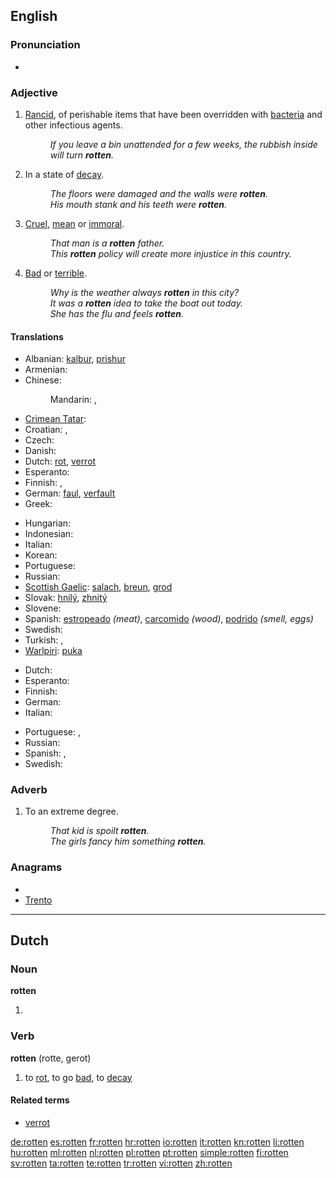 {{wikipedia|dab=rotten}}
==English==

===Pronunciation===
* {{rhymes|ɒtən}}

===Adjective===
{{en-adj}}

# [[rancid|Rancid]], of perishable items that have been overridden with [[bacteria]] and other infectious agents.
#: ''If you leave a bin unattended for a few weeks, the rubbish inside will turn '''rotten'''.''
# In a state of [[decay]].
#: ''The floors were damaged and the walls were '''rotten'''.''
#: ''His mouth stank and his teeth were '''rotten'''.''
# [[cruel|Cruel]], [[mean]] or [[immoral]].
#: ''That man is a '''rotten''' father.''
#: ''This '''rotten''' policy will create more injustice in this country.''
# [[bad|Bad]] or [[terrible]].
#: ''Why is the weather always '''rotten''' in this city?''
#: ''It was a '''rotten''' idea to take the boat out today.''
#: ''She has the flu and feels '''rotten'''.''

====Translations====
{{trans-top|decayed, gone bad}}
* Albanian: [[kalbur]], [[prishur]]
* Armenian: {{t-|hy|փտած|tr=p'taç}}
* Chinese:
*: Mandarin: {{t|cmn|腐爛|sc=Hani}}, {{t|cmn|腐烂|tr=fǔlàn|sc=Hani}}
* [[Crimean Tatar]]: {{tø|crh|çürük|xs=Crimean Tatar}}
* Croatian: {{t-|hr|gnjio|alt=gnjȉo}}, {{t-|hr|truo|alt=trȕo}}
* Czech: {{t-|cs|shnilý}}
* Danish: {{t-|da|rådden}}
* Dutch: [[rot]], [[verrot]]
* Esperanto: {{t-|eo|putra|xs=Esperanto}}
* Finnish: {{t-|fi|mädäntynyt}}, {{t-|fi|mätä}}
* German: [[faul]], [[verfault]]
* Greek: {{t+|el|σάπιος}}
{{trans-mid}}
* Hungarian: {{t+|hu|rohadt}}
* Indonesian: {{t-|id|busuk|xs=Indonesian}}
* Italian: {{t-|it|marcito}}
* Korean: {{t|ko|썩다|tr=sseokda|sc=Hang}}
* Portuguese: {{t+|pt|podre}}
* Russian: {{t+|ru|гнилой|tr=gnilój}}
* [[Scottish Gaelic]]: [[salach]], [[breun]], [[grod]]
* Slovak: [[hnilý]], [[zhnitý]]
* Slovene: {{t+|sl|gnil}}
* Spanish: [[estropeado]] ''(meat)'', [[carcomido]] ''(wood)'', [[podrido]] ''(smell, eggs)''
* Swedish: {{t+|sv|rutten}}
* Turkish: {{t+|tr|çürük}}, {{t+|tr|bozuk}}
* [[Warlpiri]]: [[puka]]
{{trans-bottom}}

{{trans-top|mean}}
* Dutch: {{t+|nl|gemeen}}
* Esperanto: {{t-|eo|aĉa|xs=Esperanto}}
* Finnish: {{t|fi|mädännäinen}}
* German: {{t+|de|scheußlich}}
* Italian: {{t+|it|malvagio}}
{{trans-mid}}
* Portuguese: {{t+|pt|cruel}}, {{t+|pt|malvado}}
* Russian: {{t|ru|гадкий|tr=gádkij}}
* Spanish: {{t+|es|malo}},  {{t+|es|putrefacto}}
* Swedish: {{t+|sv|rutten}}
{{trans-bottom}}

===Adverb===
{{en-adj}}

# To an extreme degree.
#: ''That kid is spoilt '''rotten'''.''
#: ''The girls fancy him something '''rotten'''.''

===Anagrams===
* {{alphagram|enortt}}
* [[Trento#English|Trento]]

----

==Dutch==

===Noun===
'''rotten'''

# {{plural of|[[rot]]|lang=Dutch}}

===Verb===
'''rotten''' (rotte, gerot)

# to [[rot]], to go [[bad]], to [[decay]]

====Related terms====
* [[verrot]]

[[de:rotten]]
[[es:rotten]]
[[fr:rotten]]
[[hr:rotten]]
[[io:rotten]]
[[it:rotten]]
[[kn:rotten]]
[[li:rotten]]
[[hu:rotten]]
[[ml:rotten]]
[[nl:rotten]]
[[pl:rotten]]
[[pt:rotten]]
[[simple:rotten]]
[[fi:rotten]]
[[sv:rotten]]
[[ta:rotten]]
[[te:rotten]]
[[tr:rotten]]
[[vi:rotten]]
[[zh:rotten]]